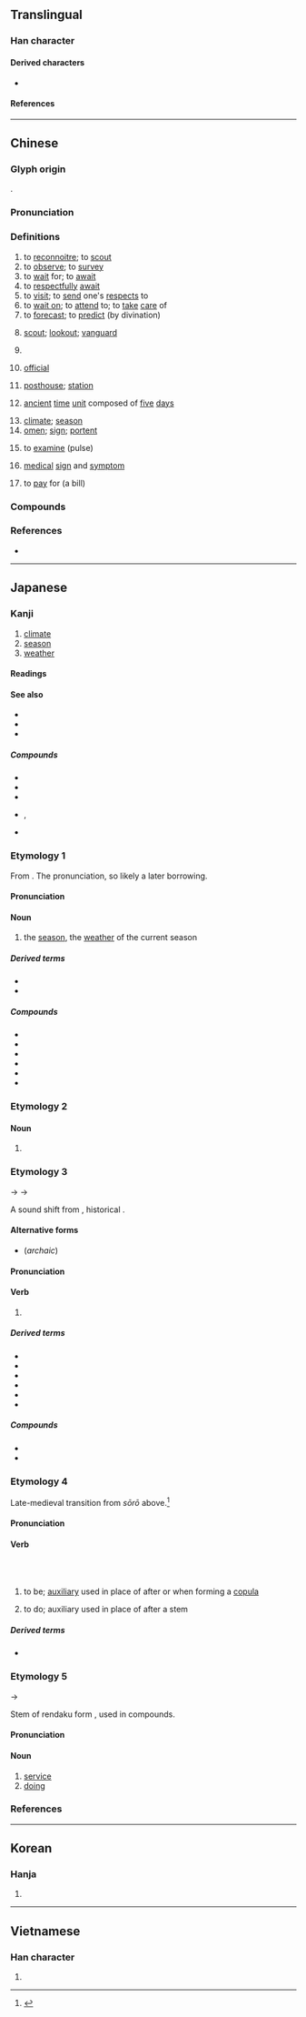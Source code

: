 {{also|侯}}
{{character info}}
==Translingual==
{{stroke order|stroke=9}}

===Han character===
{{Han char|rn=9|rad=人|as=08|sn=10|four=27234|canj=OLNK|ids=⿲亻丨⿱ユ矢}}

====Derived characters====
* {{l|mul|[[𤠣]], [[𥱌]], [[𦃺]], [[𩌖]], [[𩺟]], [[𬑟]], [[𬫺]]}}

====References====
{{Han ref|kx=0108.040|dkj=00775|dj=0229.150|hdz=10178.050|uh=5019}}

----

==Chinese==
{{zh-forms|alt=𠋫,𠊱}}

===Glyph origin===
{{Han etym}}
{{Han compound|人|alt1=亻|矦|ls=psc|c1=s|c2=p}}.

===Pronunciation===
{{zh-pron
|m=hòu
|c=hau6
|h=pfs=heu
|j=hou3
|md=hâiu
|mn=qz:hiō/tw,xm,zz:hō͘/hāu
|mn_note=hiō/hō͘ - literary; hāu - vernacular
|mn-t=hao7
|w=3hheu
|mc=y
|oc=y
|cat=v,n
}}

===Definitions===
{{zh-hanzi}}

# to [[reconnoitre]]; to [[scout]]
# to [[observe]]; to [[survey]]
# to [[wait]] for; to [[await]]
# to [[respectfully]] [[await]]
# to [[visit]]; to [[send]] one's [[respect]]s to
# to [[wait on]]; to [[attend]] to; to [[take]] [[care]] of
# to [[forecast]]; to [[predict]] (by divination)
# {{lb|zh|historical}} [[scout]]; [[lookout]]; [[vanguard]]
# {{lb|zh|historical}} {{zh-alt-form|堠|[[fortress]]}}
# {{lb|zh|historical}} [[official]]
# {{lb|zh|historical}} [[posthouse]]; [[station]]
# {{lb|zh|historical}} [[ancient]] [[time]] [[unit]] composed of [[five]] [[day]]s
# [[climate]]; [[season]]
# [[omen]]; [[sign]]; [[portent]]
# {{lb|zh|TCM}} to [[examine]] (pulse)
# {{lb|zh|TCM}} [[medical]] [[sign]] and [[symptom]]
# {{lb|zh|dialectal}} to [[pay]] for (a bill)

===Compounds===
{{zh-der|季候|候光|候選人|候蟲|久候|兆候|候教|候選|候溫|候機室|候場|候鳥|候賬|候用|候問|候旨|候補|恭候|三部九候|佇候|徵候|候車室|回候|堂候官|小時候|全天候|候診室|存候|候人|問候|寒帶氣候|候審|候館|候診|守候|季風氣候|侍候|不候|失候|天候|候脈|夏候鳥|少候|大氣候|候缺|伺候|官員祇候|乾燥氣候|候鴈|候車|俟候|占候|症候群|病候|成氣候|拱候|有時候|望候|承顏候色|氣候順化|沙漠氣候|海洋氣候|時候|稍候|烽候|拜候|祗候人|祗候|火候|症候|物候|摸氣候|斬監候|測候|癥候|斥候|氣候|氣候學|極地氣候|探候|聽候發落|風候|風雲氣候|虞候|等候|立候|節候|聽候|黃梅時候|鵠候|麥候|順候|靜候|迎候|苔原氣候|高地氣候|警候|聽候官身|過時不候|這時候|診候|證候|臺候|覘候|草原氣候}}

===References===
* {{R:yue:Hanzi}}

----

==Japanese==

===Kanji===
{{ja-kanji|grade=4|rs=人08}}

# [[climate]]
# [[season]]
# [[weather]]

====Readings====
{{ja-readings
|goon=ぐ
|kanon=こう
|kun=そうろう-<さうらふ-, うかが-う<うかが-ふ, さぶら-う<さぶら-ふ
|nanori=きざす
}}

====See also====
* {{ja-r|候い|そい}}
* {{ja-r|候う|そ.う}}
* {{ja-r|候え|そえ}}

=====Compounds=====
{{der-top|Terms derived from 候}}
* {{ja-r|候%補|こう%ほ|[[candidate]], [[candidacy]]}}
* {{ja-r|症%候|しょう%こう|[[symptom]]s}}
* {{ja-r|斥%候|せっ%こう|[[scout]], [[spy]]}}
* {{ja-r|兆%候|ちょう%こう|rom=-}}, {{ja-r|徴%候|ちょう%こう|[[sign]], [[omen]]}}
* {{ja-r|微%候|び%こう|[[sign]] or [[symptom]]; [[augury]]}}
{{der-bottom}}

===Etymology 1===
{{ja-kanjitab|こう|yomi=o}}

From {{der|ja|ltc|sort=こう|-}} {{ltc-l|候}}. The ''{{ll|ja|漢音|kan'on}}'' pronunciation, so likely a later borrowing.

====Pronunciation====
{{ja-pron|y=kan|こう|acc=1|acc_ref=DJR}}

====Noun====
{{ja-noun|こう}}

# {{lb|ja|literary|sort=こう}} the [[season]], the [[weather]] of the current season

=====Derived terms=====
* {{ja-r|厳%寒の候|げん%かん の こう|the [[cold]]est season or weather}}
* {{ja-r|伺%候|し%こう|[[wait]]ing [[upon]] ([[someone]])}}

=====Compounds=====
{{der-top|Compounds derived from こう}}
* {{ja-r|季%候|き%こう|[[weather]]}}
* {{ja-r|気%候|き%こう|season, [[climate]]}}
* {{ja-r|時%候|じ%こう|season, [[time]] of the [[year]]}}
* {{ja-r|七%十%二%候|しち%じゅう%に%-こう}}
* {{ja-r|測%候|そっ%こう|[[meteorological]] [[observation]]}}
* {{ja-r|天%候|てん%こう|[[climate]]}}
{{der-bottom}}

===Etymology 2===
{{ja-kanjitab|うかみ|yomi=k}}
{{rfe|ja|Daijirin-only entry, probable RFD}}

====Noun====
{{ja-noun|うかみ}}

# {{lb|ja|obsolete|sort=うかみ}} {{alternative spelling of|ja|窺見||[[lookout]], [[scout]]}}

===Etymology 3===
{{ja-kanjitab|そうろう|yomi=k}}
{{IPAchar|/saburaɸu/}} → {{IPAchar|/sauraɸu/}} → {{IPAchar|/soːroː/}}

A sound shift from {{ja-r|侍う|さぶらう|to [[serve]] by [[one]]'s [[side]]}}, historical {{l|ja||さぶらふ}}. {{rfv-etym|ja}}

====Alternative forms====
* {{ja-l|候ふ}} (''archaic'')

====Pronunciation====
{{ja-pron|y=k|そうろう}}

====Verb====
{{ja-verb|type=1|そうろう|hhira=さうらふ}}

# {{lb|ja|archaic|sort=そうろう}} {{alternative form of|ja|候う||to [[serve]]; to [[be]]}}

=====Derived terms=====
{{der-top|Terms derived from そうろう}}
* {{ja-r|御%入り候|おん%いり そうろう|[[go]], [[come]]}}
* {{ja-r|書き候|かきそうろう|[[have]] the [[honour]] to [[write]]}}
* {{ja-r|候%間|そうろう%あいだ|[[as]]...}}
* {{ja-r|候%所|そうろう%ところ|[[but]]...}}
* {{ja-r|候%哉|そうろう%や|I [[wonder]] if...}}
* {{ja-r|候%由|そうろう%よし|I [[hear]] that...}}
{{der-bottom}}

=====Compounds=====
* {{ja-r|居%候|い%そうろう|[[freeloader]], [[sponger]]}}
* {{ja-r|候%文|そうろう%ぶん|[[epistolary]] [[style]]}}

===Etymology 4===
{{ja-kanjitab|そろ|yomi=k}}
Late-medieval transition from ''sōrō'' above.<ref name=DJR>{{R:Daijirin}}</ref>

====Pronunciation====
{{ja-pron|y=k|そろ}}

====Verb====
{{ja-verb|そろ}}<br/>{{ja-altread|hira=す}}<br/>{{ja-altread|hira=そう|rom=sou|hhira=さう}}

# {{lb|ja|archaic|sort=そう}} to be; [[auxiliary]] used in place of {{m|ja|ある|-ある}} after {{ja-l|で}} or {{ja-l|に}} when forming a [[copula]]
# {{lb|ja|archaic|sort=そう}} to do; auxiliary used in place of {{m|ja|ます|-ます}} after a {{m|ja||-ます}} stem

=====Derived terms=====
* {{ja-r|又%候|また%ぞろ|([[yet]]) [[again]]}}

===Etymology 5===
{{ja-kanjitab|ぞうろ|yomi=k}}
{{IPAchar|/zauro/}} → {{IPAchar|/zoːro/}}

Stem of rendaku form {{m|ja|候う|tr=zōrou}}, used in compounds. {{rfv-etym|ja}}

====Pronunciation====
{{ja-pron|y=k|ぞうろ}}

====Noun====
{{ja-noun|ぞうろ|hhira=ざうろ}}

# [[service]]
# [[doing]]

===References===
<references/>

----

==Korean==

===Hanja===
{{ko-hanja|후}}

# {{rfdef|ko|sort=人08}}

----

==Vietnamese==

===Han character===
{{vi-readings|reading=[[hầu]], [[hậu]], [[thoắng]]|rs=人08}}

# {{rfdef|vi|sort=人08}}